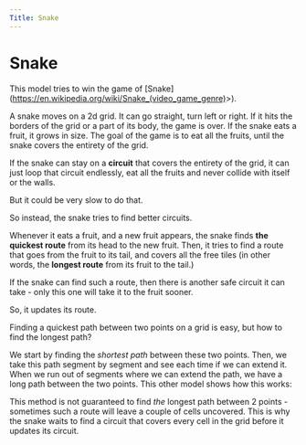 ```yaml
---
Title: Snake
---
```



# Snake

<Snake />

This model tries to win the game of [Snake](<https://en.wikipedia.org/wiki/Snake_(video_game_genre)>>).

A snake moves on a 2d grid. It can go straight, turn left or right. If it hits the borders of the grid or a part of its body, the game is over. If the snake eats a fruit, it grows in size. The goal of the game is to eat all the fruits, until the snake covers the entirety of the grid.

If the snake can stay on a __circuit__ that covers the entirety of the grid, it can just loop that circuit endlessly, eat all the fruits and never collide with itself or the walls.

But it could be very slow to do that.

So instead, the snake tries to find better circuits.

Whenever it eats a fruit, and a new fruit appears, the snake finds __the quickest route__ from its head to the new fruit.
Then, it tries to find a route that goes from the fruit to its tail, and covers all the free tiles (in other words, the __longest route__ from its fruit to the tail.)

If the snake can find such a route, then there is another safe circuit it can take - only this one will take it to the fruit sooner.

So, it updates its route.

Finding a quickest path between two points on a grid is easy, but how to find the longest path?

We start by finding the _shortest path_ between these two points. Then, we take this path segment by segment and see each time if we can extend it. When we run out of segments where we can extend the path, we have a long path between the two points.
This other model shows how this works:

<SnakeGrid />

This method is not guaranteed to find _the_ longest path between 2 points - sometimes such a route will leave a couple of cells uncovered. This is why the snake waits to find a circuit that covers every cell in the grid before it updates its circuit.


